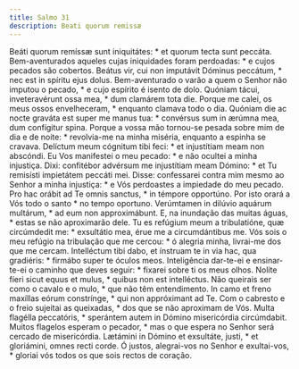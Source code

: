 ```yaml
---
title: Salmo 31
description: Beati quorum remissæ
---
```


<div class="side-by-side not-content">
  <span class="text-justify">
    Beáti quorum remíssæ sunt iniquitátes: * et quorum tecta sunt peccáta.
  </span>
  <span class="text-justify">
    Bem-aventurados aqueles cujas iniquidades foram perdoadas: * e cujos pecados
    são cobertos.
  </span>
  <span class="text-justify">
    Beátus vir, cui non imputávit Dóminus peccátum, * nec est in spíritu ejus
    dolus.
  </span>
  <span class="text-justify">
    Bem-aventurado o varão a quem o Senhor não imputou o pecado, * e cujo
    espírito é isento de dolo.
  </span>
  <span class="text-justify">
    Quóniam tácui, inveteravérunt ossa mea, * dum clamárem tota die.
  </span>
  <span class="text-justify">
    Porque me calei, os meus ossos envelheceram, * enquanto clamava todo o dia.
  </span>
  <span class="text-justify">
    Quóniam die ac nocte graváta est super me manus tua: * convérsus sum in
    ærúmna mea, dum confígitur spina.
  </span>
  <span class="text-justify">
    Porque a vossa mão tornou-se pesada sobre mim de dia e de noite: *
    revolvia-me na minha miséria, enquanto a espinha se cravava.
  </span>
  <span class="text-justify">
    Delíctum meum cógnitum tibi feci: * et injustítiam meam non abscóndi.
  </span>
  <span class="text-justify">
    Eu Vos manifestei o meu pecado: * e não ocultei a minha injustiça.
  </span>
  <span class="text-justify">
    Dixi: confitébor advérsum me injustítiam meam Dómino: * et Tu remisísti
    impietátem peccáti mei.
  </span>
  <span class="text-justify">
    Disse: confessarei contra mim mesmo ao Senhor a minha injustiça: * e Vós
    perdoastes a impiedade do meu pecado.
  </span>
  <span class="text-justify">
    Pro hac orábit ad Te omnis sanctus, * in témpore opportúno.
  </span>
  <span class="text-justify">
    Por isto orará a Vós todo o santo * no tempo oportuno.
  </span>
  <span class="text-justify">
    Verúmtamen in dilúvio aquárum multárum, * ad eum non approximábunt.
  </span>
  <span class="text-justify">
    E, na inundação das muitas águas, * estas se não aproximarão dele.
  </span>
  <span class="text-justify">
    Tu es refúgium meum a tribulatióne, quæ circúmdedit me: * exsultátio mea,
    érue me a circumdántibus me.
  </span>
  <span class="text-justify">
    Vós sois o meu refúgio na tribulação que me cercou: * ó alegria minha,
    livrai-me dos que me cercam.
  </span>
  <span class="text-justify">
    Intelléctum tibi dabo, et ínstruam te in via hac, qua gradiéris: * firmábo
    super te óculos meos.
  </span>
  <span class="text-justify">
    Inteligência dar-te-ei e ensinar-te-ei o caminho que deves seguir: * fixarei
    sobre ti os meus olhos.
  </span>
  <span class="text-justify">
    Nolíte fíeri sicut equus et mulus, * quibus non est intelléctus.
  </span>
  <span class="text-justify">
    Não queirais ser como o cavalo e o mulo, * que não têm entendimento.
  </span>
  <span class="text-justify">
    In camo et freno maxíllas eórum constrínge, * qui non appróximant ad Te.
  </span>
  <span class="text-justify">
    Com o cabresto e o freio sujeitai as queixadas, * dos que se não aproximam
    de Vós.
  </span>
  <span class="text-justify">
    Multa flagélla peccatóris, * sperántem autem in Dómino misericórdia
    circúmdabit.
  </span>
  <span class="text-justify">
    Muitos flagelos esperam o pecador, * mas o que espera no Senhor será cercado
    de misericórdia.
  </span>
  <span class="text-justify">
    Lætámini in Dómino et exsultáte, justi, * et gloriámini, omnes recti corde.
  </span>
  <span class="text-justify">
    Ó justos, alegrai-vos no Senhor e exultai-vos, * gloriai vós todos os que
    sois rectos de coração.
  </span>
</div>
